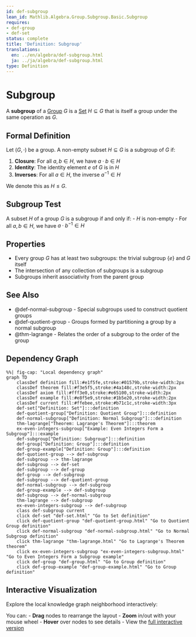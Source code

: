 ```yaml
---
id: def-subgroup
lean_id: Mathlib.Algebra.Group.Subgroup.Basic.Subgroup
requires:
- def-group
- def-set
status: complete
title: 'Definition: Subgroup'
translations:
  en: ../en/algebra/def-subgroup.html
  ja: ../ja/algebra/def-subgroup.html
type: Definition
---
```


# Subgroup {#def-subgroup}

A **subgroup** of a [Group](def-group.qmd) $G$ is a [Set](../logic-set-theory/def-set.qmd) $H \subseteq G$ that is itself a group under the same operation as $G$.

## Formal Definition

Let $(G, \cdot)$ be a group. A non-empty subset $H \subseteq G$ is a subgroup of $G$ if:

1. **Closure**: For all $a, b \in H$, we have $a \cdot b \in H$
2. **Identity**: The identity element $e$ of $G$ is in $H$
3. **Inverses**: For all $a \in H$, the inverse $a^{-1} \in H$

We denote this as $H \leq G$.

## Subgroup Test

A subset $H$ of a group $G$ is a subgroup if and only if:
- $H$ is non-empty
- For all $a, b \in H$, we have $a \cdot b^{-1} \in H$

## Properties

- Every group $G$ has at least two subgroups: the trivial subgroup $\{e\}$ and $G$ itself
- The intersection of any collection of subgroups is a subgroup
- Subgroups inherit associativity from the parent group

## See Also

- @def-normal-subgroup - Special subgroups used to construct quotient groups
- @def-quotient-group - Groups formed by partitioning a group by a normal subgroup
- @thm-lagrange - Relates the order of a subgroup to the order of the group

## Dependency Graph

```mermaid
%%| fig-cap: "Local dependency graph"
graph TD
    classDef definition fill:#e1f5fe,stroke:#01579b,stroke-width:2px
    classDef theorem fill:#f3e5f5,stroke:#4a148c,stroke-width:2px
    classDef axiom fill:#fff3e0,stroke:#e65100,stroke-width:2px
    classDef example fill:#e8f5e9,stroke:#1b5e20,stroke-width:2px
    classDef current fill:#ffebee,stroke:#b71c1c,stroke-width:3px
    def-set["Definition: Set"]:::definition
    def-quotient-group["Definition: Quotient Group"]:::definition
    def-normal-subgroup["Definition: Normal Subgroup"]:::definition
    thm-lagrange["Theorem: Lagrange's Theorem"]:::theorem
    ex-even-integers-subgroup["Example: Even Integers Form a Subgroup"]:::example
    def-subgroup["Definition: Subgroup"]:::definition
    def-group["Definition: Group"]:::definition
    def-group-example["Definition: Group"]:::definition
    def-quotient-group --> def-subgroup
    def-subgroup --> thm-lagrange
    def-subgroup --> def-set
    def-subgroup --> def-group
    def-group --> def-subgroup
    def-subgroup --> def-quotient-group
    def-normal-subgroup --> def-subgroup
    def-group-example --> def-subgroup
    def-subgroup --> def-normal-subgroup
    thm-lagrange --> def-subgroup
    ex-even-integers-subgroup --> def-subgroup
    class def-subgroup current
    click def-set "def-set.html" "Go to Set definition"
    click def-quotient-group "def-quotient-group.html" "Go to Quotient Group definition"
    click def-normal-subgroup "def-normal-subgroup.html" "Go to Normal Subgroup definition"
    click thm-lagrange "thm-lagrange.html" "Go to Lagrange's Theorem theorem"
    click ex-even-integers-subgroup "ex-even-integers-subgroup.html" "Go to Even Integers Form a Subgroup example"
    click def-group "def-group.html" "Go to Group definition"
    click def-group-example "def-group-example.html" "Go to Group definition"
```

## Interactive Visualization

Explore the local knowledge graph neighborhood interactively:

::: {.graph-viz data-id="def-subgroup" data-width="700" data-height="500"}
:::

You can:
- **Drag** nodes to rearrange the layout
- **Zoom** in/out with your mouse wheel
- **Hover** over nodes to see details
- View the [full interactive version](../../output/interactive/def-subgroup.html){target="_blank"}
